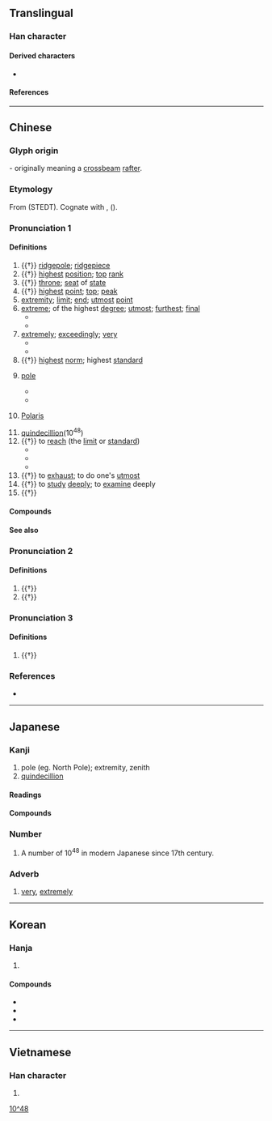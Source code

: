 {{also|极}}
{{character info}}
==Translingual==

===Han character===
{{Han char|rn=75|rad=木|as=08|sn=12|four=41914|canj=DMEM,DNEM|ids=⿰木亟}}

====Derived characters====
* {{l|mul|[[𤺷]], [[𦽯]], [[𨅰]], [[𮔼]]}}

====References====
{{Han ref|kx=0542.020|dkj=15181|dj=0929.070|hdz=21240.100|uh=6975}}

----

==Chinese==
{{zh-forms|s=极}}

===Glyph origin===
{{Han etym}}
{{Han compound|木|亟|c1=s|t1=tree, wood|c2=p|ls=psc}} - originally meaning a [[crossbeam]] [[rafter]].

===Etymology===
From {{inh|zh|sit-pro|*kak||expensive; at its peak}} (STEDT). Cognate with {{och-l|亟|id=2|urgent}}, {{och-l|殛|to kill}} ({{zh-ref|Schuessler, 2007}}).

===Pronunciation 1===
{{zh-pron
|m=jí
|m-s=
|c=gik6
|c-t=
|g=
|h=pfs=khi̍t;gd=kid6
|j=
|mb=gĭ
|md=gĭk
|mn=qz:kia̍k/tw,xm,zz:ke̍k
|mn-t=gêg8
|w=5jjiq
|x=
|mc=y
|oc=y
|cat=n,num,a,adv,v
}}

====Definitions====
{{zh-hanzi}}

# {{†}} [[ridgepole]]; [[ridgepiece]]
# {{†}} [[high]]est [[position]]; [[top]] [[rank]]
# {{†}} [[throne]]; [[seat]] of [[state]]
# {{†}} [[high]]est [[point]]; [[top]]; [[peak]]
# [[extremity]]; [[limit]]; [[end]]; [[utmost]] [[point]]
# [[extreme]]; of the highest [[degree]]; [[utmost]]; [[furthest]]; [[final]]
#* {{zh-x|極品|item of the highest quality}}
#* {{zh-x|極限|limit, the utmost limits}}
# [[extremely]]; [[exceedingly]]; [[very]]
#* {{zh-x|極了|extremely}}
#* {{zh-x|它 被 切{qiē} 得{de} 極 薄{báo}。|It was cut wafer-thin.}}
# {{†}} [[high]]est [[norm]]; highest [[standard]]
# {{lb|zh|geography|physics}} [[pole]]
#* {{zh-x|北極|north pole}}
#* {{zh-x|陰極|negative pole, cathode}}
# {{lb|zh|astronomy}} [[Polaris]]
# [[quindecillion]](10<sup>48</sup>)
# {{†}} to [[reach]] (the [[limit]] or [[standard]])
#* {{zh-x|登峰造極|to reach great heights}}
#* {{zh-x|物極必反|a thing turns into its opposite if pushed too far}}
#* {{zh-x|位極人臣|to have reached the highest official positions}}
# {{†}} to [[exhaust]]; to do one's [[utmost]]
# {{†}} to [[study]] [[deeply]]; to [[examine]] deeply
# {{†}} {{zh-alt-form|殛|to [[punish]]}}

====Compounds====
{{zh-der|南極星輝|偏極光|南極圈|六極|北極圈|南北極|名垂罔極|南極洲|兩極觀點|北極鯨|南極呈祥|底極|四極|北極海|否極泰來|北極凍原|不極不反|喜極而泣|剝極必復|不極|南極地區|否極生泰|弓極|偏極光鏡|北極|南極|太極拳|八極拳|北極熊|八極|坤極|北極地區|兩極|亂極則平|太極劍|勃極烈|南極大陸|南極星沉|何極|宸極|御極|奇冤極枉|太極圖說|太極圖|太極|峻極|南極仙翁|兩極化|南極騰輝|垓極|基極|地極|北極鋒|北極光|位極人臣|否極必泰|勢窮力極|北極犬|二極管|二極體|北極星|北極狐|建極|三極|極刑|極峰|窮極|極選|消極論|樂極則悲|極樂|消極|發極|極端分子|極鋒|極力|窮本極源|極限強度|極婺聯輝|極限體育|樂極生悲|樂極悲來|極致|極圈|極權國家|撒極|極光|登峰造極|斗極|物極必反|窮兵極武|民極|窮貴極富|窮極無聊|窮極則變|窮形極狀|窮幽極微|窮妙極巧|窮天極地|窮凶惡極|極權|積極性|積極分子|積極|窮工極巧|極深研幾|痛毀極詆|磁極|磁南極|打太極|無極|窮極其妙|拱極星|盛極一時|盡態極妍|盛極必衰|皇極數|皇極|極板|極化|窮凶極虐|樂極悲生|登極|窮極要妙|極量|極地|極處|殫精極思|極點|握手極歡|指極星|極樂鳥|打太極拳|極頭麻化|物極則衰|柵極|磁北極|泰極而否|窮富極貴|極便當|窮奢極欲|極其|極權主義|極度|極短篇|殫思極慮|正極|極切瞻韓|樂極忘形|樂不可極|極口|極限|極色|極端|極目|極權政治|極樂世界|極坐標|極地氣候|極冠|直言極諫|極品|窮奢極侈|有極|深思極慮|窮凶極惡|殫精極慮|昊天罔極|沒極奈何|繼天立極|親極反疏|陰極|隆極|靜極思動|終極|西極|罔極|貴極人臣|衍極|踐極|高官極品|至愚極陋|造天立極|罔極之恩|陰極射線|負極|陽極射線|陽極|罪大惡極|電極|造極登峰|計窮慮極|計窮力極|至極|極體}}

====See also====
{{zh-numerals-10^4}}

===Pronunciation 2===
{{zh-pron
|m=jí
|c=gik1
|cat=adv
}}

====Definitions====
{{zh-hanzi}}
# {{†}} {{zh-alt-form|亟|[[fast]]; [[speedy]]}}
# {{†}} {{zh-alt-form|亟|[[anxiously]]}}

===Pronunciation 3===
{{zh-pron
|m=qì
|c=kei3
|cat=adv
}}

====Definitions====
{{zh-hanzi}}
# {{†}} {{zh-alt-form|亟|[[repeatedly]]}}

===References===
* {{R:yue:mfccd}}

{{zh-cat|Elementary}}

----

==Japanese==

===Kanji===
{{ja-kanji|grade=4|rs=木09}}

# pole (eg. North Pole); extremity, zenith
# [[quindecillion]]

====Readings====
{{ja-readings
|goon=ごく
|kanon=きょく
|on=ごき
|kun=きわ-み, きわ-める, きわ-まる, むね
}}

====Compounds====
{{der4|ja|collapse=0
|{{ja-r|極%意|ごく%い}}
|{{ja-r|極%刑|きょっ%けい}}
|{{ja-r|極%光|きょっ%こう}}
|{{ja-r|極%性|きょく%せい}}
|{{ja-r|極%端|きょく%たん}}
|{{ja-r|極%地|きょく%ち}}
|{{ja-r|極%東|^きょく%とう}}
|{{ja-r|極%道|ごく%どう}}
|{{ja-r|極%秘|ごく%ひ}}
|{{ja-r|極%楽|ごく%らく}}
|{{ja-r|極%論|きょく%ろん}}
|{{ja-r|磁%極|じ%きょく}}
|{{ja-r|電%極|でん%きょく}}
|{{ja-r|極%悪|ごく%あく}}
}}

===Number===
{{ja-pos|numeral|ごく}}

# A number of 10<sup>48</sup> in modern Japanese since 17th century.

===Adverb===
{{ja-pos|adverb|ごく}}

# [[very]], [[extremely]]
#: {{ja-usex|'''ごく'''稀に|'''ごく'''-まれ に|very rarely; seldom}}
#: {{ja-usex|'''ごく'''普通|'''ごく'''-ふつう|very ordinary}}

[[Category:Japanese numeral symbols|10^48]]

----

==Korean==

===Hanja===
{{ko-hanja|다하다|다할|극}}

# {{hanja form of|극|[[pole]]; [[extremity]]}}

====Compounds====
* {{ko-l|남극|[[south]] [[pole]]|南極}}
* {{ko-l|북극|[[north]] [[pole]]|北極}}
* {{ko-l|극도|[[maximum]]|極度}}

----

==Vietnamese==

===Han character===
{{vi-hantu|[[cực]], [[cọc]]|rs=木09}}

# {{rfdef|vi|sort=木09}}